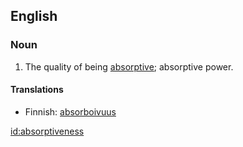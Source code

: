 ==English==

===Noun===
{{infl|en|noun}}

#The quality of being [[absorptive]]; absorptive power.

====Translations====
{{trans-top|absorptive power}}
*Finnish: [[absorboivuus]]
{{trans-bottom}}

[[id:absorptiveness]]